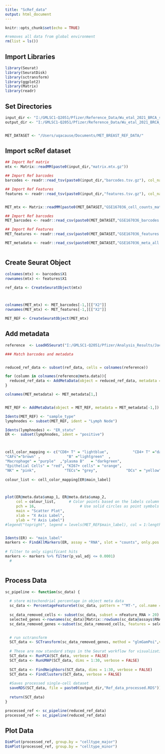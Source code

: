 ```yaml
---
title: "ScRef_data"
output: html_document
---
```


```r
knitr::opts_chunk$set(echo = TRUE)
```

```r

#removes all data from global environment
rm(list = ls())
```


## Import Libraries 
```r
library(Seurat)
library(SeuratDisk)
library(sctransform)
library(ggplot2)
library(Matrix)
library(readr)
```


## Set Directories
```r
input_dir <- "I:/GMLSC1-Q2051/Pfizer/Reference_Data/Wu_etal_2021_BRCA_scRNASeq/sc_mtx_import/filtered_features_zipped/"
output_dir <- "I:/GMLSC1-Q2051/Pfizer/Reference_Data/Wu_etal_2021_BRCA_scRNASeq/"


MET_DATASET <- "/Users/uqacause/Documents/MET_BREAST_REF_DATA/"

```


## Import scRef dataset
```r
## Import Ref matrix
mtx <- Matrix::readMM(paste0(input_dir,"matrix.mtx.gz"))

## Import Ref barcodes
barcodes <- readr::read_tsv(paste0(input_dir,"barcodes.tsv.gz"), col_names = FALSE)

## Import Ref Features
features <- readr::read_tsv(paste0(input_dir,"features.tsv.gz"), col_names = FALSE)


MET_mtx <- Matrix::readMM(paste0(MET_DATASET,"GSE167036_cell_counts_matrix.mtx.gz"))

## Import Ref barcodes
MET_barcodes <- readr::read_csv(paste0(MET_DATASET,"GSE167036_barcodes.csv.gz"), col_names = FALSE)

## Import Ref Features
MET_features <- readr::read_csv(paste0(MET_DATASET,"GSE167036_features.csv.gz"), col_names = FALSE)

MET_metadata <- readr::read_csv(paste0(MET_DATASET,"GSE167036_meta_all.csv.gz"), col_names = FALSE)



```


## Create Seurat Object
```r

colnames(mtx) <- barcodes$X1
rownames(mtx) <- features$X1

ref_data <- CreateSeuratObject(mtx)



colnames(MET_mtx) <- MET_barcodes[-1,][["X2"]]
rownames(MET_mtx) <- MET_features[-1,][["X2"]]

MET_REF <- CreateSeuratObject(MET_mtx)

```


## Add metadata
```r
reference  <- LoadH5Seurat("I:/GMLSC1-Q2051/Pfizer/Analysis_Results/Jacky/BC_atlas_xe.h5seurat")

### Match barcodes and metadata


reduced_ref_data <- subset(ref_data, cells = colnames(reference))

for (column in colnames(reference@meta.data)){
  reduced_ref_data <- AddMetaData(object = reduced_ref_data, metadata = reference@meta.data[column],col.name = column)
}

colnames(MET_metadata) <- MET_metadata[1,]


MET_REF <- AddMetaData(object = MET_REF, metadata = MET_metadata[-1,])

```


```r
Idents(MET_REF) <- "sample_type"
lymphnodes <- subset(MET_REF, ident = "Lymph Node")

Idents(lymphnodes) <- "ER_statu"
ER <-  subset(lymphnodes, ident = "positive")



cell_color_mapping <- c("CD8+ T" = "lightblue",           "CD4+ T" ="darkblue",         
"CAFs"="brown" ,            "B" ="lightgreen"  ,           
"Macrophage" = "purple"  ,"plasma B"   = "darkgreen",
"Epithelial Cells" = "red", "KI67+ cells" = "orange",
"NK" = "pink",             "TECs"= "grey",             "DCs" = "yellow" ,          "Mast cells"  = "black" )    
 
colour_list <- cell_color_mapping[ER$main_label]



plot(ER@meta.data$umap_1, ER@meta.data$umap_2, 
     col = colour_list,      # Color points based on the labels column
     pch = 16,                    # Use solid circles as point symbols
     main = "Scatter Plot", 
     xlab = "X Axis Label", 
     ylab = "Y Axis Label")
#legend("topright", legend = levels(MET_REF$main_label), col = 1:length(levels(your_data$labels)), pch = 16)


Idents(ER) <- "main_label"
markers <- FindAllMarkers(ER, assay = "RNA", slot = "counts", only.pos = TRUE, min.pct = 0.25, logfc.threshold = 0.25)
  
# filter to only significant hits
markers <- markers %>% filter(p_val_adj <= 0.0001)
  #



```





## Process Data
```r
sc_pipeline <- function(sc_data) {
  
  # store mitochondrial percentage in object meta data
  sc_data <- PercentageFeatureSet(sc_data, pattern = "^MT-", col.name = "percent.mt")
  
  sc_data_removed_cells <- subset(sc_data, subset = nFeature_RNA > 20)
  selected_genes <-rownames(sc_data)[Matrix::rowSums(sc_data@assays$RNA@layers$counts)>3] #removes genes expressed in <4 cells
  sc_data_removed_genes <-subset(sc_data_removed_cells, features = selected_genes)
  

  # run sctransform
  SCT_data <- SCTransform(sc_data_removed_genes, method = "glmGamPoi",verbose = FALSE, assay = "RNA")
  
  # These are now standard steps in the Seurat workflow for visualization and clustering
  SCT_data <- RunPCA(SCT_data, verbose = FALSE)
  SCT_data <- RunUMAP(SCT_data, dims = 1:30, verbose = FALSE)
  
  SCT_data <- FindNeighbors(SCT_data, dims = 1:30, verbose = FALSE)
  SCT_data <- FindClusters(SCT_data, verbose = FALSE)
  
  #Saves processed single-cell dataset 
  saveRDS(SCT_data, file = paste0(output_dir,"Ref_data_processed.RDS"))
  
  return(SCT_data)
}

processed_ref <- sc_pipeline(reduced_ref_data)
processed_ref <- sc_pipeline(reduced_ref_data)

```

## Plot Data
```r
DimPlot(processed_ref, group.by = "celltype_major")
DimPlot(processed_ref, group.by = "celltype_minor")

```